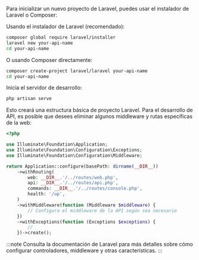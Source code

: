 Para inicializar un nuevo proyecto de Laravel, puedes usar el instalador de Laravel o Composer:

Usando el instalador de Laravel (recomendado):

```bash
composer global require laravel/installer
laravel new your-api-name
cd your-api-name
```

O usando Composer directamente:

```bash
composer create-project laravel/laravel your-api-name
cd your-api-name
```

Inicia el servidor de desarrollo:

```bash
php artisan serve
```

Esto creará una estructura básica de proyecto Laravel. Para el desarrollo de API, es posible que desees eliminar algunos middleware y rutas específicas de la web:

```php title="bootstrap/app.php"
<?php

use Illuminate\Foundation\Application;
use Illuminate\Foundation\Configuration\Exceptions;
use Illuminate\Foundation\Configuration\Middleware;

return Application::configure(basePath: dirname(__DIR__))
    ->withRouting(
        web: __DIR__.'/../routes/web.php',
        api: __DIR__.'/../routes/api.php',
        commands: __DIR__.'/../routes/console.php',
        health: '/up',
    )
    ->withMiddleware(function (Middleware $middleware) {
        // Configura el middleware de la API según sea necesario
    })
    ->withExceptions(function (Exceptions $exceptions) {
        //
    })->create();
```

:::note
Consulta la documentación de Laravel para más detalles sobre cómo configurar controladores, middleware y otras características.
:::
